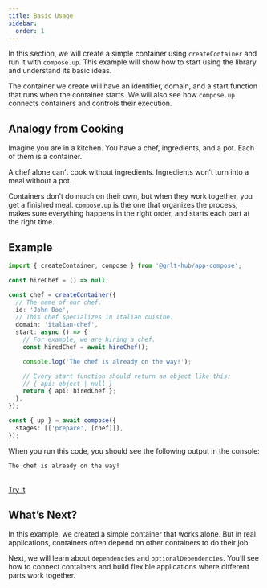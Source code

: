 ```yaml
---
title: Basic Usage
sidebar:
  order: 1
---
```


In this section, we will create a simple container using `createContainer` and run it with `compose.up`. This example will show how to start using the library and understand its basic ideas.

The container we create will have an identifier, domain, and a start function that runs when the container starts. We will also see how `compose.up` connects containers and controls their execution.

## Analogy from Cooking

Imagine you are in a kitchen. You have a chef, ingredients, and a pot. Each of them is a container.

A chef alone can’t cook without ingredients. Ingredients won’t turn into a meal without a pot.

Containers don’t do much on their own, but when they work together, you get a finished meal. `compose.up` is the one that organizes the process, makes sure everything happens in the right order, and starts each part at the right time.

## Example

```ts
import { createContainer, compose } from '@grlt-hub/app-compose';

const hireChef = () => null;

const chef = createContainer({
  // The name of our chef.
  id: 'John Doe',
  // This chef specializes in Italian cuisine.
  domain: 'italian-chef',
  start: async () => {
    // For example, we are hiring a chef.
    const hiredChef = await hireChef();

    console.log('The chef is already on the way!');

    // Every start function should return an object like this:
    // { api: object | null }
    return { api: hiredChef };
  },
});

const { up } = await compose({
  stages: [['prepare', [chef]]],
});
```

When you run this code, you should see the following output in the console:

```sh
The chef is already on the way!
```

<br />
<a href="https://stackblitz.com/edit/node-n4kthkkw?file=index.js" target="_blank">Try it</a>

## What’s Next?

In this example, we created a simple container that works alone. But in real applications, containers often depend on other containers to do their job.

Next, we will learn about `dependencies` and `optionalDependencies`. You’ll see how to connect containers and build flexible applications where different parts work together.
